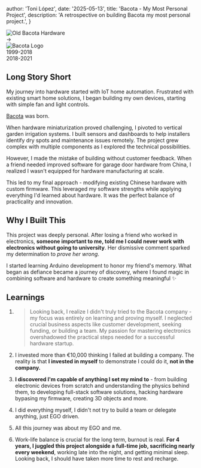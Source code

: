 
  author: 'Toni López',
  date: '2025-05-13', 
  title: 'Bacota - My Most Personal Project',
  description:
    'A retrospective on building Bacota my most personal project.',
}



<div className="mt-6 mx-16">
  <div className="flex justify-between items-center">
    <div className="flex-1">
      <Image
        src={old_bacota}
        alt="Old Bacota Hardware"
        className="rounded-lg"
        width={96}
        height={96}
      />
    </div>
    <div className="flex-none px-8">
      <div className="text-2xl">→</div>
    </div>
    <div className="flex-1 flex justify-end">
      <Image 
        src={bacota} 
        alt="Bacota Logo"
        width={76}
        height={76}
      />
    </div>
  </div>
  <div className="flex justify-between mt-2 text-sm text-zinc-600 dark:text-zinc-400">
    <div>1999-2018</div>
    <div>2018-2021</div>
  </div>
</div>

## Long Story Short

My journey into hardware started with IoT home automation. Frustrated with existing smart home solutions, I began building my own devices, starting with simple fan and light controls.

[Bacota](https://bacota.com) was born.

When hardware miniaturization proved challenging, I pivoted to vertical garden irrigation systems. I built sensors and dashboards to help installers identify dry spots and maintenance issues remotely. The project grew complex with multiple components as I explored the technical possibilities.

However, I made the mistake of building without customer feedback. When a friend needed improved software for garage door hardware from China, I realized I wasn't equipped for hardware manufacturing at scale.

This led to my final approach - modifying existing Chinese hardware with custom firmware. This leveraged my software strengths while applying everything I'd learned about hardware. It was the perfect balance of practicality and innovation.

## Why I Built This

This project was deeply personal. After losing a friend who worked in electronics, **someone important to me, told me I could never work with electronics without going to university**. Her dismissive comment sparked my determination to _prove her wrong_.

I started learning Arduino development to honor my friend's memory. What began as defiance became a journey of discovery, where I found magic in combining software and hardware to create something meaningful ✨

## Learnings

1. > Looking back, I realize I didn't truly tried to the Bacota company - my focus was entirely on learning and proving myself. I neglected crucial business aspects like customer development, seeking funding, or building a team. My passion for mastering electronics overshadowed the practical steps needed for a successful hardware startup.

2. I invested more than €10,000 thinking I failed at building a company. The reality is that **I invested in myself** to demonstrate I could do it, **not in the company.**

3. **I discovered I'm capable of anything I set my mind to** - from building electronic devices from scratch and understanding the physics behind them, to developing full-stack software solutions, hacking hardware bypasing my firmware, creating 3D objects and more.

4. I did everything myself, I didn't not try to build a team or delegate anything, just EGO driven. 

5. All this journey was about my EGO and me.

6. Work-life balance is crucial for the long term, burnout is real. **For 4 years, I juggled this project alongside a full-time job, sacrificing nearly every weekend**, working late into the night, and getting minimal sleep. Looking back, I should have taken more time to rest and recharge.